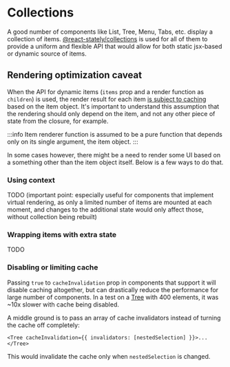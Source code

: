 ---
---

# Collections

A good number of components like List, Tree, Menu, Tabs, etc. display a collection of items.
[@react-stately/collections](https://react-spectrum.adobe.com/react-stately/collections.html) is used for all of them
to provide a uniform and flexible API that would allow for both static jsx-based or dynamic source of items.

## Rendering optimization caveat

When the API for dynamic items (`items` prop and a render function as `children`) is used, the render result for each
item [is subject to caching](https://react-spectrum.adobe.com/react-stately/collections.html#why-not-array-map) based
on the item object. It's important to understand this assumption that the rendering should only depend on the item, and
not any other piece of state from the closure, for example.

:::info
Item renderer function is assumed to be a pure function that depends only on its single argument, the item
object.
:::

In some cases however, there might be a need to render some UI based on a something other than the item object itself.
Below is a few ways to do that.

### Using context

TODO (important point: especially useful for components that implement virtual rendering, as only a limited number of
items are mounted at each moment, and changes to the additional state would only affect those, without collection being rebuilt)

### Wrapping items with extra state

TODO

### Disabling or limiting cache

Passing `true` to `cacheInvalidation` prop in components that support it will disable caching altogether, but can
drastically reduce the performance for large number of components. In a test on a [Tree](../components/Tree) with 400 elements,
it was ~10x slower with cache being disabled.

A middle ground is to pass an array of cache invalidators instead of turning the cache off completely:

```tsx
<Tree cacheInvalidation={{ invalidators: [nestedSelection] }}>...</Tree>
```

This would invalidate the cache only when `nestedSelection` is changed.
